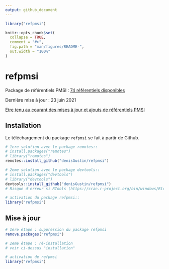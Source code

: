 ```yaml
---
output: github_document
---
```


```r
library("refpmsi")

```

<!-- README.md is generated from README.Rmd. Please edit that file -->

```r
knitr::opts_chunk$set(
  collapse = TRUE,
  comment = "#>",
  fig.path = "man/figures/README-",
  out.width = "100%"
)
```
# refpmsi

Package de référentiels PMSI : [74 référentiels disponibles](https://denisgustin.github.io/refpmsi/articles/liste_ref.html)  

Dernière mise à jour : 23 juin 2021  

[Etre tenu au courant des mises à jour et ajouts de référentiels PMSI](http://www.lespmsi.com/r-et-pmsi/)

## Installation

Le téléchargement du package `refpmsi` se fait à partir de Github.  

```r
# 1ere solution avec le package remotes::
# install.packages("remotes")
# library("remotes")
remotes::install_github("denisGustin/refpmsi")

# 2eme solution avec le package devtools::
# install.packages("devtools")
# library("devtools")
devtools::install_github("denisGustin/refpmsi")
# Risque d'erreur si RTools (https://cran.r-project.org/bin/windows/Rtools/) n'est pas installé

# activation du package refpmsi::
library("refpmsi")
```

## Mise à jour

```r
# 1ere étape : suppression du package refpmsi
remove.packages("refpmsi")

# 2eme étape : ré-installation
# voir ci-dessus "installation"

# activation de refpmsi
library("refpmsi")
```
